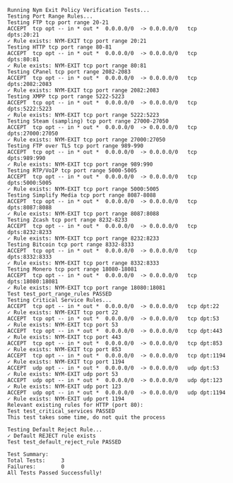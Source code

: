 ```console
Running Nym Exit Policy Verification Tests...
Testing Port Range Rules...
Testing FTP tcp port range 20-21
ACCEPT  tcp opt -- in * out *  0.0.0.0/0  -> 0.0.0.0/0   tcp dpts:20:21
✓ Rule exists: NYM-EXIT tcp port range 20:21
Testing HTTP tcp port range 80-81
ACCEPT  tcp opt -- in * out *  0.0.0.0/0  -> 0.0.0.0/0   tcp dpts:80:81
✓ Rule exists: NYM-EXIT tcp port range 80:81
Testing CPanel tcp port range 2082-2083
ACCEPT  tcp opt -- in * out *  0.0.0.0/0  -> 0.0.0.0/0   tcp dpts:2082:2083
✓ Rule exists: NYM-EXIT tcp port range 2082:2083
Testing XMPP tcp port range 5222-5223
ACCEPT  tcp opt -- in * out *  0.0.0.0/0  -> 0.0.0.0/0   tcp dpts:5222:5223
✓ Rule exists: NYM-EXIT tcp port range 5222:5223
Testing Steam (sampling) tcp port range 27000-27050
ACCEPT  tcp opt -- in * out *  0.0.0.0/0  -> 0.0.0.0/0   tcp dpts:27000:27050
✓ Rule exists: NYM-EXIT tcp port range 27000:27050
Testing FTP over TLS tcp port range 989-990
ACCEPT  tcp opt -- in * out *  0.0.0.0/0  -> 0.0.0.0/0   tcp dpts:989:990
✓ Rule exists: NYM-EXIT tcp port range 989:990
Testing RTP/VoIP tcp port range 5000-5005
ACCEPT  tcp opt -- in * out *  0.0.0.0/0  -> 0.0.0.0/0   tcp dpts:5000:5005
✓ Rule exists: NYM-EXIT tcp port range 5000:5005
Testing Simplify Media tcp port range 8087-8088
ACCEPT  tcp opt -- in * out *  0.0.0.0/0  -> 0.0.0.0/0   tcp dpts:8087:8088
✓ Rule exists: NYM-EXIT tcp port range 8087:8088
Testing Zcash tcp port range 8232-8233
ACCEPT  tcp opt -- in * out *  0.0.0.0/0  -> 0.0.0.0/0   tcp dpts:8232:8233
✓ Rule exists: NYM-EXIT tcp port range 8232:8233
Testing Bitcoin tcp port range 8332-8333
ACCEPT  tcp opt -- in * out *  0.0.0.0/0  -> 0.0.0.0/0   tcp dpts:8332:8333
✓ Rule exists: NYM-EXIT tcp port range 8332:8333
Testing Monero tcp port range 18080-18081
ACCEPT  tcp opt -- in * out *  0.0.0.0/0  -> 0.0.0.0/0   tcp dpts:18080:18081
✓ Rule exists: NYM-EXIT tcp port range 18080:18081
Test test_port_range_rules PASSED
Testing Critical Service Rules...
ACCEPT  tcp opt -- in * out *  0.0.0.0/0  -> 0.0.0.0/0   tcp dpt:22
✓ Rule exists: NYM-EXIT tcp port 22
ACCEPT  tcp opt -- in * out *  0.0.0.0/0  -> 0.0.0.0/0   tcp dpt:53
✓ Rule exists: NYM-EXIT tcp port 53
ACCEPT  tcp opt -- in * out *  0.0.0.0/0  -> 0.0.0.0/0   tcp dpt:443
✓ Rule exists: NYM-EXIT tcp port 443
ACCEPT  tcp opt -- in * out *  0.0.0.0/0  -> 0.0.0.0/0   tcp dpt:853
✓ Rule exists: NYM-EXIT tcp port 853
ACCEPT  tcp opt -- in * out *  0.0.0.0/0  -> 0.0.0.0/0   tcp dpt:1194
✓ Rule exists: NYM-EXIT tcp port 1194
ACCEPT  udp opt -- in * out *  0.0.0.0/0  -> 0.0.0.0/0   udp dpt:53
✓ Rule exists: NYM-EXIT udp port 53
ACCEPT  udp opt -- in * out *  0.0.0.0/0  -> 0.0.0.0/0   udp dpt:123
✓ Rule exists: NYM-EXIT udp port 123
ACCEPT  udp opt -- in * out *  0.0.0.0/0  -> 0.0.0.0/0   udp dpt:1194
✓ Rule exists: NYM-EXIT udp port 1194
Relevant existing rules for HTTP (port 80):
Test test_critical_services PASSED
This test takes some time, do not quit the process

Testing Default Reject Rule...
✓ Default REJECT rule exists
Test test_default_reject_rule PASSED

Test Summary:
Total Tests:     3
Failures:        0
All Tests Passed Successfully!
```
